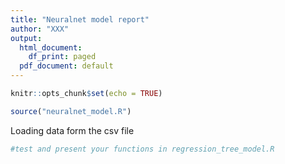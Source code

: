 ```yaml
---
title: "Neuralnet model report"
author: "XXX"
output:
  html_document:
    df_print: paged
  pdf_document: default
---
```


```r
knitr::opts_chunk$set(echo = TRUE)

source("neuralnet_model.R")
```

Loading data form the csv file

```r
#test and present your functions in regression_tree_model.R

```
